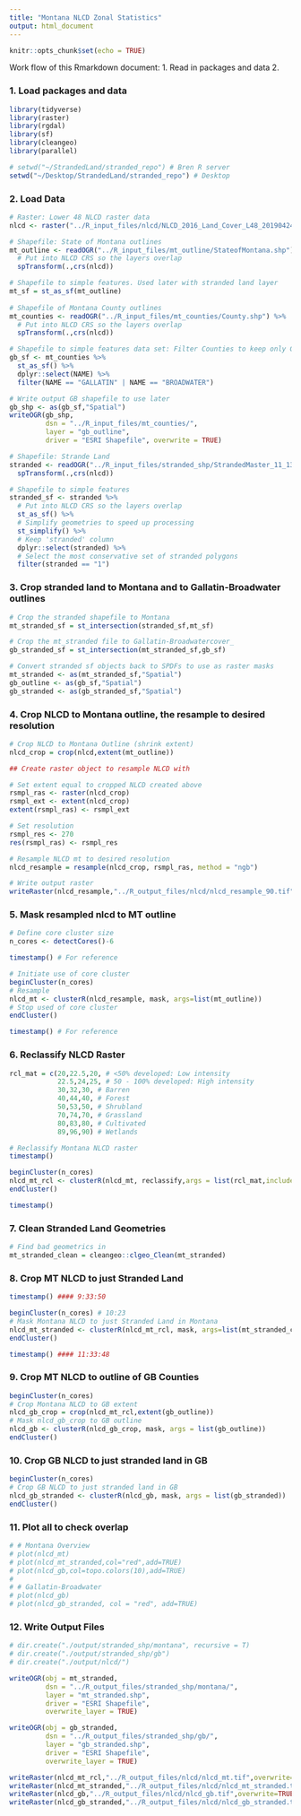 ```yaml
---
title: "Montana NLCD Zonal Statistics"
output: html_document
---
```


```r
knitr::opts_chunk$set(echo = TRUE)
```

Work flow of this Rmarkdown document:
1. Read in packages and data
2. 

### 1. Load packages and data
```r

library(tidyverse)
library(raster)
library(rgdal)
library(sf)
library(cleangeo)
library(parallel)

# setwd("~/StrandedLand/stranded_repo") # Bren R server
setwd("~/Desktop/StrandedLand/stranded_repo") # Desktop
```

### 2. Load Data
```r

# Raster: Lower 48 NLCD raster data
nlcd <- raster("../R_input_files/nlcd/NLCD_2016_Land_Cover_L48_20190424.img")

# Shapefile: State of Montana outlines
mt_outline <- readOGR("../R_input_files/mt_outline/StateofMontana.shp") %>% 
  # Put into NLCD CRS so the layers overlap 
  spTransform(.,crs(nlcd)) 

# Shapefile to simple features. Used later with stranded land layer
mt_sf = st_as_sf(mt_outline)
  
# Shapefile of Montana County outlines
mt_counties <- readOGR("../R_input_files/mt_counties/County.shp") %>% 
  # Put into NLCD CRS so the layers overlap 
  spTransform(.,crs(nlcd)) 

# Shapefile to simple features data set: Filter Counties to keep only Gallatin and Broadwater 
gb_sf <- mt_counties %>% 
  st_as_sf() %>% 
  dplyr::select(NAME) %>% 
  filter(NAME == "GALLATIN" | NAME == "BROADWATER")

# Write output GB shapefile to use later
gb_shp <- as(gb_sf,"Spatial")
writeOGR(gb_shp,
         dsn = "../R_input_files/mt_counties/",
         layer = "gb_outline",
         driver = "ESRI Shapefile", overwrite = TRUE)

# Shapefile: Strande Land
stranded <- readOGR("../R_input_files/stranded_shp/StrandedMaster_11_13_19.shp") %>% 
  spTransform(.,crs(nlcd))

# Shapefile to simple features
stranded_sf <- stranded %>% 
  # Put into NLCD CRS so the layers overlap 
  st_as_sf() %>% 
  # Simplify geometries to speed up processing
  st_simplify() %>% 
  # Keep 'stranded' column
  dplyr::select(stranded) %>% 
  # Select the most conservative set of stranded polygons
  filter(stranded == "1")
```

### 3. Crop stranded land to Montana and to Gallatin-Broadwater outlines
```r

# Crop the stranded shapefile to Montana 
mt_stranded_sf = st_intersection(stranded_sf,mt_sf)

# Crop the mt_stranded file to Gallatin-Broadwatercover_
gb_stranded_sf = st_intersection(mt_stranded_sf,gb_sf)

# Convert stranded sf objects back to SPDFs to use as raster masks
mt_stranded <- as(mt_stranded_sf,"Spatial")
gb_outline <- as(gb_sf,"Spatial")
gb_stranded <- as(gb_stranded_sf,"Spatial")
```

### 4. Crop NLCD to Montana outline, the resample to desired resolution
```r
# Crop NLCD to Montana Outline (shrink extent)
nlcd_crop = crop(nlcd,extent(mt_outline))

## Create raster object to resample NLCD with

# Set extent equal to cropped NLCD created above
rsmpl_ras <- raster(nlcd_crop)
rsmpl_ext <- extent(nlcd_crop)
extent(rsmpl_ras) <- rsmpl_ext

# Set resolution
rsmpl_res <- 270
res(rsmpl_ras) <- rsmpl_res

# Resample NLCD mt to desired resolution
nlcd_resample = resample(nlcd_crop, rsmpl_ras, method = "ngb")

# Write output raster
writeRaster(nlcd_resample,"../R_output_files/nlcd/nlcd_resample_90.tif",overwrite=TRUE)
```

### 5. Mask resampled nlcd to MT outline
```r

# Define core cluster size
n_cores <- detectCores()-6 

timestamp() # For reference

# Initiate use of core cluster
beginCluster(n_cores) 
# Resample
nlcd_mt <- clusterR(nlcd_resample, mask, args=list(mt_outline))
# Stop used of core cluster
endCluster()

timestamp() # For reference
```


### 6. Reclassify NLCD Raster
```r

rcl_mat = c(20,22.5,20, # <50% developed: Low intensity
            22.5,24,25, # 50 - 100% developed: High intensity
            30,32,30, # Barren
            40,44,40, # Forest
            50,53,50, # Shrubland
            70,74,70, # Grassland
            80,83,80, # Cultivated
            89,96,90) # Wetlands

# Reclassify Montana NLCD raster
timestamp()

beginCluster(n_cores)
nlcd_mt_rcl <- clusterR(nlcd_mt, reclassify,args = list(rcl_mat,include.lowest=TRUE))
endCluster()

timestamp()
```

### 7.  Clean Stranded Land Geometries
```r
# Find bad geometrics in 
mt_stranded_clean = cleangeo::clgeo_Clean(mt_stranded)
```

### 8. Crop MT NLCD to just Stranded Land
```r
timestamp() #### 9:33:50

beginCluster(n_cores) # 10:23
# Mask Montana NLCD to just Stranded Land in Montana
nlcd_mt_stranded <- clusterR(nlcd_mt_rcl, mask, args=list(mt_stranded_clean))
endCluster()

timestamp() #### 11:33:48
```

### 9. Crop MT NLCD to outline of GB Counties
```r

beginCluster(n_cores)
# Crop Montana NLCD to GB extent
nlcd_gb_crop = crop(nlcd_mt_rcl,extent(gb_outline))
# Mask nlcd_gb_crop to GB outline
nlcd_gb <- clusterR(nlcd_gb_crop, mask, args = list(gb_outline))
endCluster()

```

### 10. Crop GB NLCD to just stranded land in GB
```r

beginCluster(n_cores)
# Crop GB NLCD to just stranded land in GB
nlcd_gb_stranded <- clusterR(nlcd_gb, mask, args = list(gb_stranded))
endCluster()

```

### 11. Plot all to check overlap
```r

# # Montana Overview
# plot(nlcd_mt)
# plot(nlcd_mt_stranded,col="red",add=TRUE)
# plot(nlcd_gb,col=topo.colors(10),add=TRUE)
# 
# # Gallatin-Broadwater
# plot(nlcd_gb)
# plot(nlcd_gb_stranded, col = "red", add=TRUE)

```

### 12. Write Output Files
```r

# dir.create("./output/stranded_shp/montana", recursive = T)
# dir.create("./output/stranded_shp/gb")
# dir.create("./output/nlcd/")

writeOGR(obj = mt_stranded,
         dsn = "../R_output_files/stranded_shp/montana/",
         layer = "mt_stranded.shp",
         driver = "ESRI Shapefile",
         overwrite_layer = TRUE)

writeOGR(obj = gb_stranded,
         dsn = "../R_output_files/stranded_shp/gb/",
         layer = "gb_stranded.shp",
         driver = "ESRI Shapefile",
         overwrite_layer = TRUE)

writeRaster(nlcd_mt_rcl,"../R_output_files/nlcd/nlcd_mt.tif",overwrite=TRUE)
writeRaster(nlcd_mt_stranded,"../R_output_files/nlcd/nlcd_mt_stranded.tif",overwrite=TRUE)
writeRaster(nlcd_gb,"../R_output_files/nlcd/nlcd_gb.tif",overwrite=TRUE)
writeRaster(nlcd_gb_stranded,"../R_output_files/nlcd/nlcd_gb_stranded.tif",overwrite=TRUE)

```

